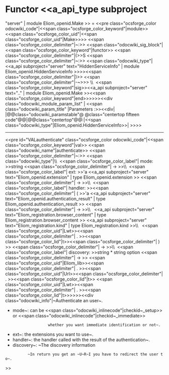 =Functor <<a_api_type subproject="server" | module Eliom_openid.Make >> =
<<pre class="ocsforge_color odocwiki_code"|<<span class="ocsforge_color_keyword"|module>> <<span class="ocsforge_color_uid"|<<span class="ocsforge_color_uid"|Make>>>> <<span class="ocsforge_color_delimiter"|~:>> <<span class="odocwiki_sig_block"|<<span class="ocsforge_color_keyword"|functor>> <<span class="ocsforge_color_delimiter"|(>>S <<span class="ocsforge_color_delimiter"|~:>> <<span class="odocwiki_type"|<<a_api subproject="server" text="HiddenServiceInfo" | module Eliom_openid.HiddenServiceInfo >>>><<span class="ocsforge_color_delimiter"|)>> <<span class="ocsforge_color_delimiter"|-~>>> \\  <<span class="ocsforge_color_keyword"|sig>><<a_api subproject="server" text=".." | module Eliom_openid.Make >><<span class="ocsforge_color_keyword"|end>>>>>><<div class="odocwiki_module_param_list" | <<span class="odocwiki_param_title" |Parameters :>><<div|
|@@class="odocwiki_paramstable"@ @class="centertop fifteen code"@@{{{S}}}|@@class="centertop"@@:|<<span class="odocwiki_type"|Eliom_openid.HiddenServiceInfo>>|
>>>>

----
<<pre id="VALauthenticate" class="ocsforge_color odocwiki_code"|<<span class="ocsforge_color_keyword"|val>> <<span class="odocwiki_name"|authenticate>> <<span class="ocsforge_color_delimiter"|~:>> <<span class="odocwiki_type"|\\  <<span class="ocsforge_color_label"| mode: >>string <<span class="ocsforge_color_delimiter"| -> >>\\  <<span class="ocsforge_color_label"| ext: >>'a <<a_api subproject="server" text="Eliom_openid.extension" | type Eliom_openid.extension >> <<span class="ocsforge_color_delimiter"| -> >>\\  <<span class="ocsforge_color_label"| handler: >><<span class="ocsforge_color_delimiter"| ( >>'a <<a_api subproject="server" text="Eliom_openid.authentication_result" | type Eliom_openid.authentication_result >> <<span class="ocsforge_color_delimiter"| -> >>\\           <<a_api subproject="server" text="Eliom_registration.browser_content" | type Eliom_registration.browser_content >> <<a_api subproject="server" text="Eliom_registration.kind" | type Eliom_registration.kind >>\\           <<span class="ocsforge_color_uid"|Lwt>><<span class="ocsforge_color_delimiter"| . >><<span class="ocsforge_color_lid"|t>><<span class="ocsforge_color_delimiter"| ) >> <<span class="ocsforge_color_delimiter"| -> >>\\  <<span class="ocsforge_color_label"| discovery: >>string * string option <<span class="ocsforge_color_delimiter"| -> >> <<span class="ocsforge_color_uid"|Eliom_lib>><<span class="ocsforge_color_delimiter"| . >><<span class="ocsforge_color_uid"|Url>><<span class="ocsforge_color_delimiter"| . >><<span class="ocsforge_color_lid"|t>> <<span class="ocsforge_color_uid"|Lwt>><<span class="ocsforge_color_delimiter"| . >><<span class="ocsforge_color_lid"|t>>>>>><<div class="odocwiki_info"|~Authenticate an user~.
* mode~: can be <<span class="odocwiki_inlinecode"|checkid~_setup>> or <<span class="odocwiki_inlinecode"|checkid~_immediate>>
                    whether you want immediate identification or not~.
* ext~: the extensions you want to use~.
* handler~: the handler called with the result of the authentication~.
* discovery~: ~The discovery information
           ~In return you get an ~U~R~I you have to redirect the user to~.

>>
